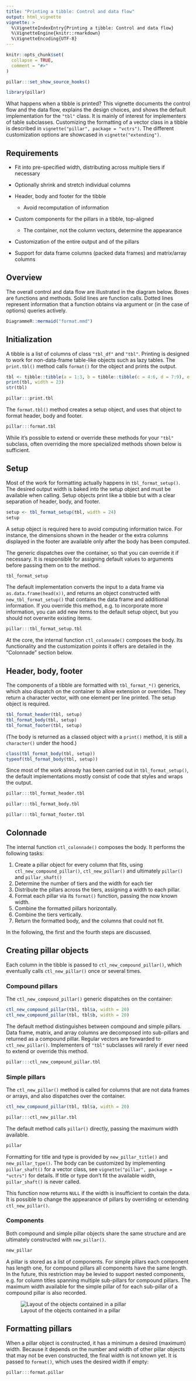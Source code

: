 ```yaml
---
title: "Printing a tibble: Control and data flow"
output: html_vignette
vignette: >
  %\VignetteIndexEntry{Printing a tibble: Control and data flow}
  %\VignetteEngine{knitr::rmarkdown}
  %\VignetteEncoding{UTF-8}
---
```


```r
knitr::opts_chunk$set(
  collapse = TRUE,
  comment = "#>"
)

pillar:::set_show_source_hooks()
```

```r
library(pillar)
```

What happens when a tibble is printed?
This vignette documents the control flow and the data flow, explains the design choices, and shows the default implementation for the `"tbl"` class.
It is mainly of interest for implementers of table subclasses.
Customizing the formatting of a vector class in a tibble is described in `vignette("pillar", package = "vctrs")`.
The different customization options are showcased in `vignette("extending")`.


## Requirements

- Fit into pre-specified width, distributing across multiple tiers if necessary
- Optionally shrink and stretch individual columns
- Header, body and footer for the tibble

    - Avoid recomputation of information

- Custom components for the pillars in a tibble, top-aligned

    - The container, not the column vectors, determine the appearance

- Customization of the entire output and of the pillars
- Support for data frame columns (packed data frames) and matrix/array columns


## Overview

The overall control and data flow are illustrated in the diagram below.
Boxes are functions and methods.
Solid lines are function calls.
Dotted lines represent information that a function obtains via argument or (in the case of options) queries actively.

```r
DiagrammeR::mermaid("format.mmd")
```



## Initialization

A tibble is a list of columns of class `"tbl_df"` and `"tbl"`.
Printing is designed to work for non-data-frame table-like objects such as lazy tables.
The `print.tbl()` method calls `format()` for the object and prints the output.

```r
tbl <- tibble::tibble(a = 1:3, b = tibble::tibble(c = 4:6, d = 7:9), e = 10:12)
print(tbl, width = 23)
str(tbl)
```


```r
pillar:::print.tbl
```

The `format.tbl()` method creates a setup object, and uses that object to format header, body and footer.

```r
pillar:::format.tbl
```

While it's possible to extend or override these methods for your `"tbl"` subclass, often overriding the more specialized methods shown below is sufficient.


## Setup

Most of the work for formatting actually happens in `tbl_format_setup()`.
The desired output width is baked into the setup object and must be available when calling.
Setup objects print like a tibble but with a clear separation of header, body, and footer.

```r
setup <- tbl_format_setup(tbl, width = 24)
setup
```

A setup object is required here to avoid computing information twice.
For instance, the dimensions shown in the header or the extra columns displayed in the footer are available only after the body has been computed.

The generic dispatches over the container, so that you can override it if necessary.
It is responsible for assigning default values to arguments before passing them on to the method.

```r
tbl_format_setup
```


The default implementation converts the input to a data frame via `as.data.frame(head(x))`, and returns an object constructed with `new_tbl_format_setup()` that contains the data frame and additional information.
If you override this method, e.g. to incorporate more information, you can add new items to the default setup object, but you should not overwrite existing items.

```r
pillar:::tbl_format_setup.tbl
```

At the core, the internal function `ctl_colonnade()` composes the body.
Its functionality and the customization points it offers are detailed in the "Colonnade" section below.


## Header, body, footer

The components of a tibble are formatted with `tbl_format_*()` generics, which also dispatch on the container to allow extension or overrides.
They return a character vector, with one element per line printed.
The setup object is required.

```r
tbl_format_header(tbl, setup)
tbl_format_body(tbl, setup)
tbl_format_footer(tbl, setup)
```

(The body is returned as a classed object with a `print()` method, it is still a `character()` under the hood.)

```r
class(tbl_format_body(tbl, setup))
typeof(tbl_format_body(tbl, setup))
```

Since most of the work already has been carried out in `tbl_format_setup()`, the default implementations mostly consist of code that styles and wraps the output.

```r
pillar:::tbl_format_header.tbl
```

```r
pillar:::tbl_format_body.tbl
```

```r
pillar:::tbl_format_footer.tbl
```


## Colonnade

The internal function `ctl_colonnade()` composes the body.
It performs the following tasks:

1. Create a pillar object for every column that fits, using `ctl_new_compound_pillar()`, `ctl_new_pillar()` and ultimately `pillar()` and `pillar_shaft()`
1. Determine the number of tiers and the width for each tier
1. Distribute the pillars across the tiers, assigning a width to each pillar.
1. Format each pillar via its `format()` function, passing the now known width.
1. Combine the formatted pillars horizontally.
1. Combine the tiers vertically.
1. Return the formatted body, and the columns that could not fit.

In the following, the first and the fourth steps are discussed.

## Creating pillar objects

Each column in the tibble is passed to `ctl_new_compound_pillar()`, which eventually calls `ctl_new_pillar()` once or several times.


### Compound pillars

The `ctl_new_compound_pillar()` generic dispatches on the container:

```r
ctl_new_compound_pillar(tbl, tbl$a, width = 20)
ctl_new_compound_pillar(tbl, tbl$b, width = 20)
```

The default method distinguishes between compound and simple pillars.
Data frame, matrix, and array columns are decomposed into sub-pillars and returned as a compound pillar.
Regular vectors are forwarded to `ctl_new_pillar()`.
Implementers of `"tbl"` subclasses will rarely if ever need to extend or override this method.

```r
pillar:::ctl_new_compound_pillar.tbl
```


### Simple pillars

The `ctl_new_pillar()` method is called for columns that are not data frames or arrays, and also dispatches over the container.

```r
ctl_new_compound_pillar(tbl, tbl$a, width = 20)
```

```r
pillar:::ctl_new_pillar.tbl
```

The default method calls `pillar()` directly, passing the maximum width available.

```r
pillar
```

Formatting for title and type is provided by `new_pillar_title()` and `new_pillar_type()`.
The body can be customized by implementing `pillar_shaft()` for a vector class, see `vignette("pillar", package = "vctrs")` for details.
If title or type don't fit the available width, `pillar_shaft()` is never called.

This function now returns `NULL` if the width is insufficient to contain the data.
It is possible to change the appearance of pillars by overriding or extending `ctl_new_pillar()`.


### Components

Both compound and simple pillar objects share the same structure and are ultimately constructed with `new_pillar()`.

```r
new_pillar
```

A pillar is stored as a list of components.
For simple pillars each component has length one, for compound pillars all components have the same length.
In the future, this restriction may be levied to support nested components, e.g. for column titles spanning multiple sub-pillars for compound pillars.
The maximum width available for the simple pillar of for each sub-pillar of a compound pillar is also recorded.

![Layout of the objects contained in a pillar](pillar-objects.png)


## Formatting pillars

When a pillar object is constructed, it has a minimum a desired (maximum) width.
Because it depends on the number and width of other pillar objects that may not be even constructed, the final width is not known yet.
It is passed to `format()`, which uses the desired width if empty:

```r
pillar:::format.pillar
```
